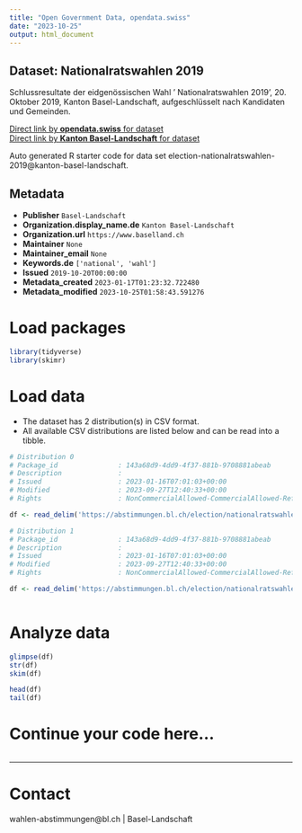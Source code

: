 ```yaml
---
title: "Open Government Data, opendata.swiss"
date: "2023-10-25"
output: html_document
---
```


## Dataset: Nationalratswahlen 2019

Schlussresultate der eidgenössischen Wahl ' Nationalratswahlen 2019', 20. Oktober 2019, Kanton Basel-Landschaft, aufgeschlüsselt nach Kandidaten und Gemeinden.

[Direct link by **opendata.swiss** for dataset](https://opendata.swiss/de/dataset/nationalratswahlen-20193)<br>
[Direct link by **Kanton Basel-Landschaft** for dataset](https://abstimmungen.bl.ch/election/nationalratswahlen-2019/data)

Auto generated R starter code for data set election-nationalratswahlen-2019@kanton-basel-landschaft.

## Metadata

- **Publisher** `Basel-Landschaft`
- **Organization.display_name.de** `Kanton Basel-Landschaft`
- **Organization.url** `https://www.baselland.ch`
- **Maintainer** `None`
- **Maintainer_email** `None`
- **Keywords.de** `['national', 'wahl']`
- **Issued** `2019-10-20T00:00:00`
- **Metadata_created** `2023-01-17T01:23:32.722480`
- **Metadata_modified** `2023-10-25T01:58:43.591276`


# Load packages

```r

library(tidyverse)
library(skimr)

```

# Load data

-   The dataset has 2 distribution(s) in CSV format.
-   All available CSV distributions are listed below and can be read into a tibble.

```r

# Distribution 0
# Package_id               : 143a68d9-4dd9-4f37-881b-9708881abeab
# Description              : 
# Issued                   : 2023-01-16T07:01:03+00:00
# Modified                 : 2023-09-27T12:40:33+00:00
# Rights                   : NonCommercialAllowed-CommercialAllowed-ReferenceRequired

df <- read_delim('https://abstimmungen.bl.ch/election/nationalratswahlen-2019/data-parties-csv')

# Distribution 1
# Package_id               : 143a68d9-4dd9-4f37-881b-9708881abeab
# Description              : 
# Issued                   : 2023-01-16T07:01:03+00:00
# Modified                 : 2023-09-27T12:40:33+00:00
# Rights                   : NonCommercialAllowed-CommercialAllowed-ReferenceRequired

df <- read_delim('https://abstimmungen.bl.ch/election/nationalratswahlen-2019/data-csv')



```

# Analyze data

```r

glimpse(df)
str(df)
skim(df)

head(df)
tail(df)

```

# Continue your code here...

```r

```

------------------------------------------------------------------------

# Contact

wahlen-abstimmungen@bl.ch | Basel-Landschaft
